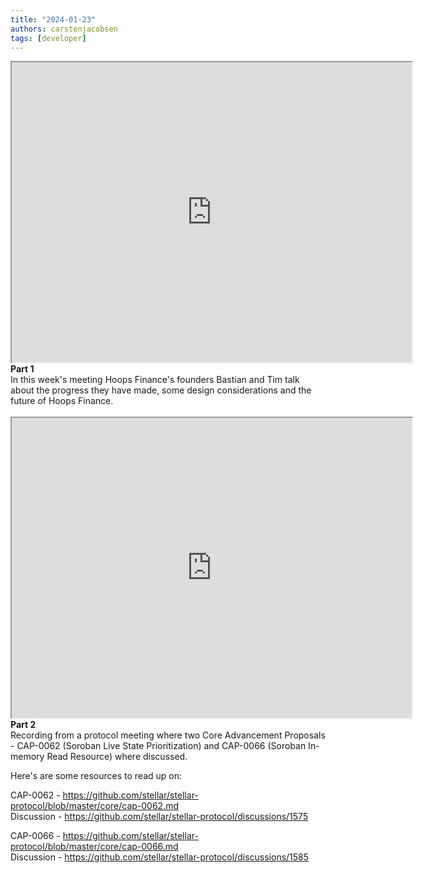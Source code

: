 ```yaml
---
title: "2024-01-23"
authors: carstenjacobsen
tags: [developer]
---
```


<iframe
  src="https://www.youtube.com/embed/51SitOUZySk?si=kp4YlrPo4ziqPTuJ"
  width="640"
  height="480"
  allow="autoplay"
></iframe>
<br />
<b>Part 1</b><br />
In this week's meeting Hoops Finance's founders Bastian and Tim talk about the progress they have made, some design considerations and the future of Hoops Finance.
<br />
<br />
<iframe
  src="https://www.youtube.com/embed/JDlIL5y5bn8?si=-B_KZGGvgcMJkCD3"
  width="640"
  height="480"
  allow="autoplay"
></iframe>
<br />
<b>Part 2</b><br />
Recording from a protocol meeting where two Core Advancement Proposals - CAP-0062 (Soroban Live State Prioritization) and CAP-0066 (Soroban In-memory Read Resource) where discussed.

Here's are some resources to read up on:

CAP-0062 - https://github.com/stellar/stellar-protocol/blob/master/core/cap-0062.md<br />
Discussion - https://github.com/stellar/stellar-protocol/discussions/1575

CAP-0066 - https://github.com/stellar/stellar-protocol/blob/master/core/cap-0066.md<br />
Discussion - https://github.com/stellar/stellar-protocol/discussions/1585
